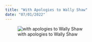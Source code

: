 ```yaml
---
title: "With Apologies to Wally Shaw"
date: "07/01/2022"
---
```


![with apologies to Wally Shaw](https://s3.amazonaws.com/maxawall.com/cartoons/inconcievable_bugs.jpeg)